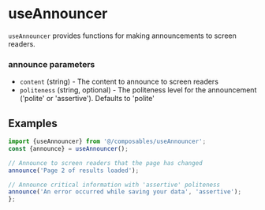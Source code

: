 
<Meta title="Composables/useAnnouncer" />

# useAnnouncer

`useAnnouncer` provides functions for making announcements to screen readers.

### announce parameters

- `content` (string) - The content to announce to screen readers
- `politeness` (string, optional) - The politeness level for the announcement ('polite' or 'assertive'). Defaults to 'polite'

## Examples

```js
import {useAnnouncer} from '@/composables/useAnnouncer';
const {announce} = useAnnouncer();

// Announce to screen readers that the page has changed
announce('Page 2 of results loaded');

// Announce critical information with 'assertive' politeness
announce('An error occurred while saving your data', 'assertive');
};
```
